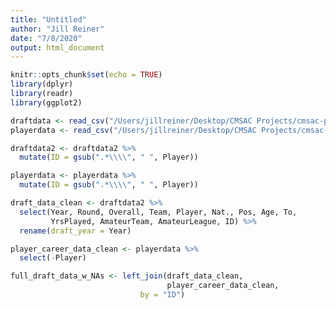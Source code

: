 ```yaml
---
title: "Untitled"
author: "Jill Reiner"
date: "7/8/2020"
output: html_document
---
```


```r
knitr::opts_chunk$set(echo = TRUE)
library(dplyr)
library(readr)
library(ggplot2)
```

```r
draftdata <- read_csv("/Users/jillreiner/Desktop/CMSAC Projects/cmsac-penguins/Data_CombineThese/NHLdraftdata20002019.csv")
playerdata <- read_csv("/Users/jillreiner/Desktop/CMSAC Projects/cmsac-penguins/Data_CombineThese/playerCareerData0506to1920.csv")
```

```r
draftdata2 <- draftdata2 %>%
  mutate(ID = gsub(".*\\\\", " ", Player))

playerdata <- playerdata %>%
  mutate(ID = gsub(".*\\\\", " ", Player))
```

```r
draft_data_clean <- draftdata2 %>%
  select(Year, Round, Overall, Team, Player, Nat., Pos, Age, To, 
         YrsPlayed, AmateurTeam, AmateurLeague, ID) %>%
  rename(draft_year = Year)

player_career_data_clean <- playerdata %>%
  select(-Player)
```

```r
full_draft_data_w_NAs <- left_join(draft_data_clean,
                                   player_career_data_clean,
                             by = "ID")
```



